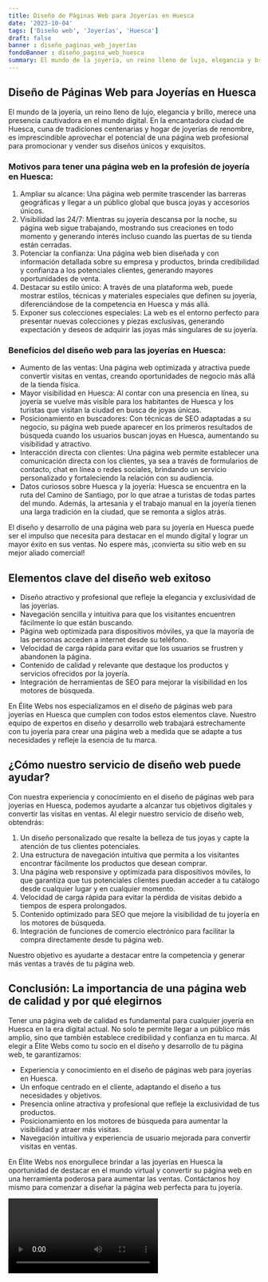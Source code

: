 ```yaml
---
title: Diseño de Páginas Web para Joyerías en Huesca
date: '2023-10-04'
tags: ['Diseño web', 'Joyerías', 'Huesca']
draft: false
banner : diseño_paginas_web_joyerías
fondoBanner : diseño_pagina_web_huesca
summary: El mundo de la joyería, un reino lleno de lujo, elegancia y brillo, merece una presencia cautivadora en el mundo digital. En la encantadora ciudad de Huesca, cuna de tradiciones centenarias y hogar de joyerías de renombre, es imprescindible aprovechar el potencial de una página web profesional para promocionar y vender sus diseños únicos y exquisitos.
---
```


## Diseño de Páginas Web para Joyerías en Huesca

El mundo de la joyería, un reino lleno de lujo, elegancia y brillo, merece una presencia cautivadora en el mundo digital. En la encantadora ciudad de Huesca, cuna de tradiciones centenarias y hogar de joyerías de renombre, es imprescindible aprovechar el potencial de una página web profesional para promocionar y vender sus diseños únicos y exquisitos.

### Motivos para tener una página web en la profesión de joyería en Huesca:

1. Ampliar su alcance: Una página web permite trascender las barreras geográficas y llegar a un público global que busca joyas y accesorios únicos.
2. Visibilidad las 24/7: Mientras su joyería descansa por la noche, su página web sigue trabajando, mostrando sus creaciones en todo momento y generando interés incluso cuando las puertas de su tienda están cerradas.
3. Potenciar la confianza: Una página web bien diseñada y con información detallada sobre su empresa y productos, brinda credibilidad y confianza a los potenciales clientes, generando mayores oportunidades de venta.
4. Destacar su estilo único: A través de una plataforma web, puede mostrar estilos, técnicas y materiales especiales que definen su joyería, diferenciándose de la competencia en Huesca y más allá.
5. Exponer sus colecciones especiales: La web es el entorno perfecto para presentar nuevas colecciones y piezas exclusivas, generando expectación y deseos de adquirir las joyas más singulares de su joyería.

### Beneficios del diseño web para las joyerías en Huesca:

- Aumento de las ventas: Una página web optimizada y atractiva puede convertir visitas en ventas, creando oportunidades de negocio más allá de la tienda física.
- Mayor visibilidad en Huesca: Al contar con una presencia en línea, su joyería se vuelve más visible para los habitantes de Huesca y los turistas que visitan la ciudad en busca de joyas únicas.
- Posicionamiento en buscadores: Con técnicas de SEO adaptadas a su negocio, su página web puede aparecer en los primeros resultados de búsqueda cuando los usuarios buscan joyas en Huesca, aumentando su visibilidad y atractivo.
- Interacción directa con clientes: Una página web permite establecer una comunicación directa con los clientes, ya sea a través de formularios de contacto, chat en línea o redes sociales, brindando un servicio personalizado y fortaleciendo la relación con su audiencia.
- Datos curiosos sobre Huesca y la joyería: Huesca se encuentra en la ruta del Camino de Santiago, por lo que atrae a turistas de todas partes del mundo. Además, la artesanía y el trabajo manual en la joyería tienen una larga tradición en la ciudad, que se remonta a siglos atrás.

El diseño y desarrollo de una página web para su joyería en Huesca puede ser el impulso que necesita para destacar en el mundo digital y lograr un mayor éxito en sus ventas. No espere más, ¡convierta su sitio web en su mejor aliado comercial!

<GifSeo />

<Cta />

## Elementos clave del diseño web exitoso

- Diseño atractivo y profesional que refleje la elegancia y exclusividad de las joyerías.
- Navegación sencilla y intuitiva para que los visitantes encuentren fácilmente lo que están buscando.
- Página web optimizada para dispositivos móviles, ya que la mayoría de las personas acceden a internet desde su teléfono.
- Velocidad de carga rápida para evitar que los usuarios se frustren y abandonen la página.
- Contenido de calidad y relevante que destaque los productos y servicios ofrecidos por la joyería.
- Integración de herramientas de SEO para mejorar la visibilidad en los motores de búsqueda.

En Élite Webs nos especializamos en el diseño de páginas web para joyerías en Huesca que cumplen con todos estos elementos clave. Nuestro equipo de expertos en diseño y desarrollo web trabajará estrechamente con tu joyería para crear una página web a medida que se adapte a tus necesidades y refleje la esencia de tu marca.

## ¿Cómo nuestro servicio de diseño web puede ayudar?

Con nuestra experiencia y conocimiento en el diseño de páginas web para joyerías en Huesca, podemos ayudarte a alcanzar tus objetivos digitales y convertir las visitas en ventas. Al elegir nuestro servicio de diseño web, obtendrás:

1. Un diseño personalizado que resalte la belleza de tus joyas y capte la atención de tus clientes potenciales.
2. Una estructura de navegación intuitiva que permita a los visitantes encontrar fácilmente los productos que desean comprar.
3. Una página web responsive y optimizada para dispositivos móviles, lo que garantiza que tus potenciales clientes puedan acceder a tu catálogo desde cualquier lugar y en cualquier momento.
4. Velocidad de carga rápida para evitar la pérdida de visitas debido a tiempos de espera prolongados.
5. Contenido optimizado para SEO que mejore la visibilidad de tu joyería en los motores de búsqueda.
6. Integración de funciones de comercio electrónico para facilitar la compra directamente desde tu página web.

Nuestro objetivo es ayudarte a destacar entre la competencia y generar más ventas a través de tu página web.

## Conclusión: La importancia de una página web de calidad y por qué elegirnos

Tener una página web de calidad es fundamental para cualquier joyería en Huesca en la era digital actual. No solo te permite llegar a un público más amplio, sino que también establece credibilidad y confianza en tu marca. Al elegir a Élite Webs como tu socio en el diseño y desarrollo de tu página web, te garantizamos:

- Experiencia y conocimiento en el diseño de páginas web para joyerías en Huesca.
- Un enfoque centrado en el cliente, adaptando el diseño a tus necesidades y objetivos.
- Presencia online atractiva y profesional que refleje la exclusividad de tus productos.
- Posicionamiento en los motores de búsqueda para aumentar la visibilidad y atraer más visitas.
- Navegación intuitiva y experiencia de usuario mejorada para convertir visitas en ventas.

En Élite Webs nos enorgullece brindar a las joyerías en Huesca la oportunidad de destacar en el mundo virtual y convertir su página web en una herramienta poderosa para aumentar las ventas. Contáctanos hoy mismo para comenzar a diseñar la página web perfecta para tu joyería.

<Video />

<CtaBot job='Joyerías' city='Huesca'/>

<Gmaps query='Huesca+españa+maps' />